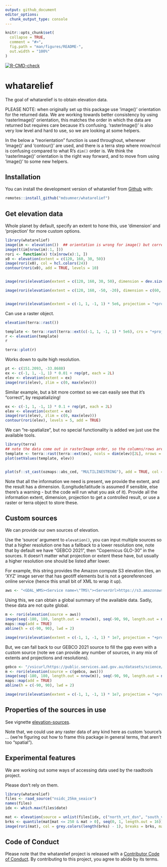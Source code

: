 ```yaml
---
output: github_document
editor_options: 
  chunk_output_type: console
---
```


<!-- README.md is generated from README.Rmd. Please edit that file -->

```r
knitr::opts_chunk$set(
  collapse = TRUE,
  comment = "#>",
  fig.path = "man/figures/README-",
  out.width = "100%"
)
```

<!-- badges: start -->
[![R-CMD-check](https://github.com/mdsumner/whatarelief/workflows/R-CMD-check/badge.svg)](https://github.com/mdsumner/whatarelief/actions)
<!-- badges: end -->

# whatarelief

The goal of whatarelief is to obtain elevation data. 


PLEASE NOTE: when originally set up this package use 'image()' orientation for the returned data. We are working
towards better consistency by using 'rasterImage()' orientation, this matches the order in which the data are
returned but requires care because it's confusing. 'rasterImage()' is also very low level and hard to use, so we are looking at some helpers. 

In the below a "reorientation" function is used throughout, whenever 'image()' and 'contour()' are used, and there is a terra step where nrow/ncol is confusing compared to what R's `dim()` order is. We think the 'rasterImage()' orientation is the right way forward, and to move from using 'image()' to some new helpers. 



## Installation

You can install the development version of whatarelief from [Github](https://github.com/mdsumner/whatarelief) with:

``` r
remotes::install_github("mdsumner/whatarelief")
```

## Get elevation data

Whole planet by default, specify an extent to hone this, use 'dimension' and 'projection' for more custom options. 

```r
library(whatarelief)
image(im <- elevation())  ## orientation is wrong for image() but correct for rasterImage()
image(t(im[nrow(im):1, ]))
rori <- function(x) t(x[nrow(x):1, ])
x0 <- elevation(extent = c(120, 160, 30, 50))
image(rori(x0), col = hcl.colors(24))
contour(rori(x0), add = TRUE, levels = 10)


image(rori(elevation(extent = c(120, 160, 30, 50), dimension = dev.size("px"))))

image(rori(elevation(extent = c(120, 160, -50, -20), dimension = c(60, 85), resample = "near")))


image(rori(elevation(extent = c(-1, 1, -1, 1) * 5e6, projection = "+proj=lcc +lon_0=-85 +lat_0=-42 +lat_1=0 +lat_2=-30")))
```

Can use a raster object. 

```r
elevation(terra::rast())

template <- terra::rast(terra::ext(c(-1, 1, -1, 1) * 5e6), crs = "+proj=lcc +lon_0=-85 +lat_0=-42 +lat_1=0 +lat_2=-30", ncols = 1024, nrows = 1024)
r <- elevation(template)
r

terra::plot(r)
```


Works down to quite high resolution. 

```r
pt <- c(151.2093, -33.8688)
ex <- c(-1, 1, -1, 1) * 0.01 + rep(pt, each = 2L)
elev <- elevation(extent = ex)
image(rori(elev), zlim = c(0, max(elev)))

```

Similar example, but a bit more context so we can easily see that it's "correct", by respatializing! 

```r
ex <- c(-1, 1, -1, 1) * 0.1 + rep(pt, each = 2L)
elev <- elevation(extent = ex)
image(rori(elev), zlim = c(0, max(elev)))
contour(rori(elev), levels = 5, add = TRUE)
```

We can "re-spatialize", but no special functionality is added we just use the available tools.  

```r
library(terra)
## note the data come out in rasterImage order, so the columns/rows are switched here
template <- terra::rast(terra::ext(ex), ncols = dim(elev)[2L], nrows = dim(elev)[1L], crs = "OGC:CRS84")
plot(setValues(template, elev))


plot(sf::st_cast(ozmaps::abs_ced, "MULTILINESTRING"), add = TRUE, col = "black")
```
  
Note that all the information we need is present, we provide the extent, and the result has a dimension. (Longitude/latitude is assumed if sensible, else there's a warning - but the code will run what you ask of it). Provide all the information extent, dimension, projection to get a controlled result, or use a raster or terra object to store these. 



## Custom sources

We can provide our own sources of elevation. 

Use the 'source' argument to `elevation()`, you can input multiple sources so that a higher resolution one has
a fallback to a lower resolution one, note that by default we have "GEBCO 2021", then "Copernicus GLO-30" in the sources. It doesn't matter what projection or extent these have, but usually a higher resolution one should be listed after lower. 

For example, this string provides the Amazon compute S3 elevation tiles, an 'XYZ' image server that has geotiff elements but is not a georeferenced online service (hence this small bit of XML to wrap it up). 

```r
aws <- "<GDAL_WMS><Service name=\"TMS\"><ServerUrl>https://s3.amazonaws.com/elevation-tiles-prod/geotiff/${z}/${x}/${y}.tif</ServerUrl></Service><DataWindow><UpperLeftX>-20037508.34</UpperLeftX><UpperLeftY>20037508.34</UpperLeftY><LowerRightX>20037508.34</LowerRightX><LowerRightY>-20037508.34</LowerRightY><TileLevel>14</TileLevel><TileCountX>1</TileCountX><TileCountY>1</TileCountY><YOrigin>top</YOrigin></DataWindow><Projection>EPSG:3857</Projection><BlockSizeX>512</BlockSizeX><BlockSizeY>512</BlockSizeY><BandsCount>1</BandsCount><DataType>Int16</DataType><ZeroBlockHttpCodes>403,404</ZeroBlockHttpCodes><DataValues><NoData>-32768</NoData></DataValues><Cache/></GDAL_WMS>"

```

Using this, we can obtain a global summary of the available data. Sadly, these data are not quite global. 

```r
m <- rori(elevation(source = aws))
image(seq(-180, 180, length.out = nrow(m)), seq(-90, 90, length.out = ncol(m)), m, asp = 1)
maps::map(add = TRUE)
abline(h = c(-90, 90), lwd = 2)

image(rori(elevation(extent = c(-1, 1, -1, 1) * 1e7, projection = "+proj=laea +lat_0=-90", source = aws)), asp = 1)

```

But, we can fall back to our GEBCO 2021 source to fill the gap even with a custom source (note we can provide any number of sources, in any mix of extents and projections and resolutions). 


```r
gebco <- "/vsicurl/https://public.services.aad.gov.au/datasets/science/GEBCO_2021_GEOTIFF/GEBCO_2021.tif"
m <- rori(elevation(source = c(gebco, aws)))
image(seq(-180, 180, length.out = nrow(m)), seq(-90, 90, length.out = ncol(m)), m, asp = 1)
maps::map(add = TRUE)
abline(h = c(-90, 90), lwd = 2)

image(rori(elevation(extent = c(-1, 1, -1, 1) * 1e7, projection = "+proj=laea +lat_0=-90", source = c(gebco, aws))))


```


## Properties of the sources in use

See vignette [elevation-sources](https://mdsumner.github.io/whatarelief/articles/elevation-sources.html). 

Note that, we could use any raster data of any kind here as custom 'source's ... (we're figuring out how to frame this package in general terms, that aren't too "spatial"). 









## Experimental features

We are working out some ways of accessing data used by the raadtools project. 

Please don't rely on them. 

```r
library(whatarelief)
files <- raad_source("nsidc_25km_seaice")
names(files)
idx <- which.max(files$date)

mat <- elevation(source = unlist(files[idx, c("north_vrt_dsn", "south_vrt_dsn")]))
brks <- quantile(mat[mat <= 250 & mat > 0], seq(0, 1, length.out = 16))
image(rori(mat), col = grey.colors(length(brks) - 1), breaks = brks, main = files$date[idx])

```








## Code of Conduct
  
Please note that the whatarelief project is released with a [Contributor Code of Conduct](https://contributor-covenant.org/version/2/0/CODE_OF_CONDUCT.html). By contributing to this project, you agree to abide by its terms.


